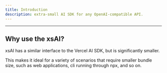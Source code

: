 ```yaml
---
title: Introduction
description: extra-small AI SDK for any OpenAI-compatible API.
---
```


---

## Why use the xsAI?

xsAI has a similar interface to the Vercel AI SDK, but is significantly smaller.

This makes it ideal for a variety of scenarios that require smaller bundle size, such as web applications, cli running through npx, and so on.
